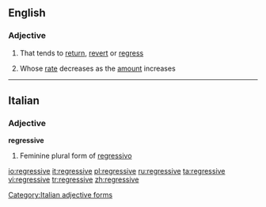 ==English==

===Adjective===
{{en-adj}}

# That tends to [[return]], [[revert]] or [[regress]]
# {{context|of a tax}} Whose [[rate]] decreases as the [[amount]] increases

----

==Italian==

===Adjective===
'''regressive''' {{f}}

# Feminine plural form of [[regressivo]]

[[Category:Italian adjective forms]]

[[io:regressive]]
[[it:regressive]]
[[pl:regressive]]
[[ru:regressive]]
[[ta:regressive]]
[[vi:regressive]]
[[tr:regressive]]
[[zh:regressive]]